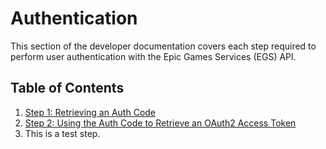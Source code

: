 # Authentication

This section of the developer documentation covers each step required to perform user authentication with the Epic Games Services (EGS) API.

## Table of Contents

1. [Step 1: Retrieving an Auth Code](./advanced/01-AuthCode)
2. [Step 2: Using the Auth Code to Retrieve an OAuth2 Access Token](advanced/02-OAuth)
3. This is a test step.
